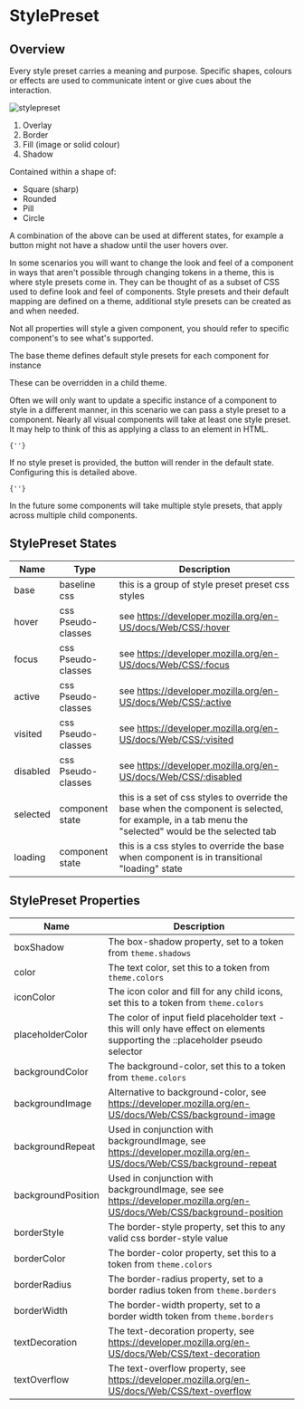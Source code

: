 

# StylePreset

## Overview

Every style preset carries a meaning and purpose. Specific shapes, colours or effects are used to communicate intent or give cues about the interaction.

<LegacyBlock marginBottom="sizing050" maxWidth="360px">
  <Image src="/static/examples/utils/style-preset.png" alt="stylepreset" />
</LegacyBlock>

1. Overlay
2. Border
3. Fill (image or solid colour)
4. Shadow

Contained within a shape of:

- Square (sharp)
- Rounded
- Pill
- Circle

A combination of the above can be used at different states, for example a button might not have a shadow until the user hovers over.

In some scenarios you will want to change the look and feel of a component in ways that aren't possible through changing tokens in a theme, this is where style presets come in.
They can be thought of as a subset of CSS used to define look and feel of components. Style presets and their default mapping are defined on a theme, additional style presets can be created as and when needed.

Not all properties will style a given component, you should refer to specific component's to see what's supported.

<CodeFromFile path="examples/utils/style-preset-example.tsx" />

The base theme defines default style presets for each component for instance

<CodeFromFile path="examples/utils/get-style-preset-from-theme.tsx" />

These can be overridden in a child theme.

Often we will only want to update a specific instance of a component to style in a different manner, in this scenario we can pass a style preset to a component.
Nearly all visual components will take at least one style preset. It may help to think of this as applying a class to an element in HTML.

<Code>{'<Paragraph stylePreset="interactive040" />'}</Code>

If no style preset is provided, the button will render in the default state. Configuring this is detailed above.

<Code>{'<Paragraph />'}</Code>

In the future some components will take multiple style presets, that apply across multiple child components.

## StylePreset States

| Name     | Type               | Description                                                                                                                                          |
| -------- | ------------------ | ---------------------------------------------------------------------------------------------------------------------------------------------------- |
| base     | baseline css       | this is a group of style preset preset css styles                                                                                                    |
| hover    | css Pseudo-classes | see https://developer.mozilla.org/en-US/docs/Web/CSS/:hover                                                                                          |
| focus    | css Pseudo-classes | see https://developer.mozilla.org/en-US/docs/Web/CSS/:focus                                                                                          |
| active   | css Pseudo-classes | see https://developer.mozilla.org/en-US/docs/Web/CSS/:active                                                                                         |
| visited  | css Pseudo-classes | see https://developer.mozilla.org/en-US/docs/Web/CSS/:visited                                                                                        |
| disabled | css Pseudo-classes | see https://developer.mozilla.org/en-US/docs/Web/CSS/:disabled                                                                                       |
| selected | component state    | this is a set of css styles to override the base when the component is selected, for example, in a tab menu the "selected" would be the selected tab |
| loading  | component state    | this is a css styles to override the base when component is in transitional "loading" state                                                          |

## StylePreset Properties

| Name               | Description                                                                                                                     |
| ------------------ | ------------------------------------------------------------------------------------------------------------------------------- |
| boxShadow          | The box-shadow property, set to a token from `theme.shadows`                                                                    |
| color              | The text color, set this to a token from `theme.colors`                                                                         |
| iconColor          | The icon color and fill for any child icons, set this to a token from `theme.colors`                                            |
| placeholderColor   | The color of input field placeholder text - this will only have effect on elements supporting the ::placeholder pseudo selector |
| backgroundColor    | The background-color, set this to a token from `theme.colors`                                                                   |
| backgroundImage    | Alternative to background-color, see https://developer.mozilla.org/en-US/docs/Web/CSS/background-image                          |
| backgroundRepeat   | Used in conjunction with backgroundImage, see https://developer.mozilla.org/en-US/docs/Web/CSS/background-repeat                |
| backgroundPosition | Used in conjunction with backgroundImage, see see https://developer.mozilla.org/en-US/docs/Web/CSS/background-position          |
| borderStyle        | The border-style property, set this to any valid css border-style value                                                         |
| borderColor        | The border-color property, set this to a token from `theme.colors`                                                              |
| borderRadius       | The border-radius property, set to a border radius token from `theme.borders`                                                   |
| borderWidth        | The border-width property, set to a border width token from `theme.borders`                                                     |
| textDecoration     | The text-decoration property, see https://developer.mozilla.org/en-US/docs/Web/CSS/text-decoration                              |
| textOverflow       | The text-overflow property, see https://developer.mozilla.org/en-US/docs/Web/CSS/text-overflow                                  |
